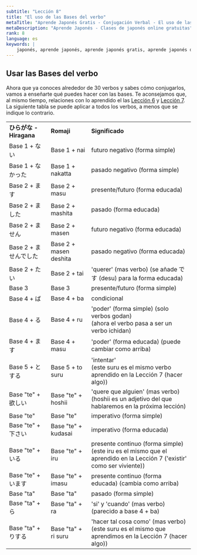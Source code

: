 ```yaml
---
subtitle: "Lección 8"
title: "El uso de las Bases del verbo"
metaTitle: "Aprende Japonés Gratis - Conjugación Verbal - El uso de las Bases del verbo - ¡Aprende japonés por internet de forma gratuita!"
metaDescription: "Aprende Japonés - Clases de japonés online gratuitas"
rank: 8
language: es
keywords: |
    japonés, aprende japonés, aprende japonés gratis, aprende japonés de forma gratuita, aprender japonés, aprender la lengua japonesa, aprender japonés, aprendizaje del japonés, la lengua japonesa, aprendizaje de la lengua japonesa, aprende la lengua japonesa, lección de japonés, clases de japonés, clases de japonés gratuitas, japonés online, japonés por internet, aprende japonés por internet, aprende japonés gratis por internet, aprender japonés por internet, lección de japonés por internet, clases de japonés por internet, tutorial de japonés, curso de japonés, curso de idioma japonés, curso de idioma, alfabeto japonés, alfabetos japoneses, letras japonesas, hiragana japonés, silabario hiragana, hiragana, katakana japonés, silabario katakana, katakana, kanji japonés, kanji, habla japonés, aprende a hablar japonés, cómo hablar japonés, cómo aprender japonés, aprende a hablar en japonés, cómo hablar leer y escribir en japonés, aprende a hablar leer y escribir en japonés, aprende japonés con clases de japonés gratuitas, aprende japonés con aprendejaponesgratis.com, cómo es mi nombre en japonés, palabras japonesas, palabras japonesas básicas, la lengua de Japón, alfabeto de Japón, tabla de hiragana, tabla de katakana, símbolos japoneses, nombres en japonés, frase en hiragana, aprende hiragana, clases de japonés, alfabeto japonés con letras inglesas, principiante de japonés, presentarse en japonés, palabras corrientes en japonés, carácteres del hiragana, carácteres del katakana
---
```


## Usar las Bases del verbo

Ahora que ya conoces alrededor de 30 verbos y sabes cómo conjugarlos, vamos a enseñarte qué puedes hacer con las bases. Te aconsejamos que, al mismo tiempo, relaciones con lo aprendido el las [Lección 6](/es/conjugacion-verbal/) y [Lección 7](/es/conjugacion-verbal-continuacion/). La siguiente tabla se puede aplicar a todos los verbos, a menos que se indique lo contrario.

<table>
<tbody>
<tr>
<td><strong>ひらがな - Hiragana</strong></td>
<td><strong>Romaji</strong></td>
<td><strong>Significado</strong></td>
</tr>
<tr>
<td>Base 1 + ない</td>
<td>Base 1 + nai</td>
<td>futuro negativo (forma simple)</td>
</tr>
<tr>
<td>Base 1 + なかった</td>
<td>Base 1 + nakatta</td>
<td>pasado negativo (forma simple)</td>
</tr>
<tr>
<td>Base 2 + ます</td>
<td>Base 2 + masu</td>
<td>presente/futuro (forma educada)</td>
</tr>
<tr>
<td>Base 2 + ました</td>
<td>Base 2 + mashita</td>
<td>pasado (forma educada)</td>
</tr>
<tr>
<td>Base 2 + ません</td>
<td>Base 2 + masen</td>
<td>futuro negativo (forma educada)</td>
</tr>
<tr>
<td>Base 2 + ませんでした</td>
<td>Base 2 + masen deshita</td>
<td>pasado negativo (forma educada)</td>
</tr>
<tr>
<td>Base 2 + たい</td>
<td>Base 2 + tai</td>
<td>'querer' (mas verbo) (se a&ntilde;ade です (desu) para la forma educada)</td>
</tr>
<tr>
<td>Base 3</td>
<td>Base 3</td>
<td>presente/futuro (forma simple)</td>
</tr>
<tr>
<td>Base 4 + ば</td>
<td>Base 4 + ba</td>
<td>condicional</td>
</tr>
<tr>
<td>Base 4 + る</td>
<td>Base 4 + ru</td>
<td>'poder' (forma simple) (solo verbos godan)<br />(ahora el verbo pasa a ser un verbo ichidan)</td>
</tr>
<tr>
<td>Base 4 + ます</td>
<td>Base 4 + masu</td>
<td>'poder' (forma educada) (puede cambiar como arriba)</td>
</tr>
<tr>
<td>Base 5 + とする</td>
<td>Base 5 + to suru</td>
<td>'intentar'<br />(este suru es el mismo verbo aprendido en la Lecci&oacute;n 7 (hacer algo))</td>
</tr>
<tr>
<td>Base "te" + 欲しい</td>
<td>Base "te" + hoshii</td>
<td>'quere que alguien' (mas verbo)<br />(hoshii es un adjetivo del que hablaremos en la pr&oacute;xima lecci&oacute;n)</td>
</tr>
<tr>
<td>Base "te"</td>
<td>Base "te"</td>
<td>imperativo (forma simple)</td>
</tr>
<tr>
<td>Base "te" + 下さい</td>
<td>Base "te" + kudasai</td>
<td>imperativo (forma educada)</td>
</tr>
<tr>
<td>Base "te" + いる</td>
<td>Base "te" + iru</td>
<td>presente continuo (forma simple)<br />(este iru es el mismo que el aprendido en la Lecci&oacute;n 7 ('existir' como ser viviente))</td>
</tr>
<tr>
<td>Base "te" + います</td>
<td>Base "te" + imasu</td>
<td>presente continuo (forma educada) (cambia como arriba)</td>
</tr>
<tr>
<td>Base "ta"</td>
<td>Base "ta"</td>
<td>pasado (forma simple)</td>
</tr>
<tr>
<td>Base "ta" + ら</td>
<td>Base "ta" + ra</td>
<td>'si' y 'cuando' (mas verbo) (parecido a base 4 + ba)</td>
</tr>
<tr>
<td>Base "ta" + りする</td>
<td>Base "ta" + ri suru</td>
<td>'hacer tal cosa como' (mas verbo)<br />(este suru es el mismo que aprendimos en la Lecci&oacute;n 7 (hacer algo))</td>
</tr>
</tbody>
</table>
